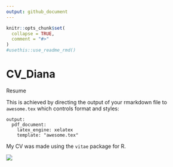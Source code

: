 ```yaml
---
output: github_document
---
```


<!-- README.md is generated from README.Rmd. Please edit that file -->

<!-- badges: start -->


<!-- badges: end -->


```r
knitr::opts_chunk$set(
  collapse = TRUE,
  comment = "#>"
)
#usethis::use_readme_rmd()
```

# CV_Diana

Resume

This is achieved by directing the output of your rmarkdown file to `awesome.tex` which controls format and styles:

```         
output:
  pdf_document:
    latex_engine: xelatex
    template: "awesome.tex"
```

My CV was made using the `vitae` package for R. 

![](https://github.com/dvillasanao/CV_Diana/blob/main/img/CV_img.png)